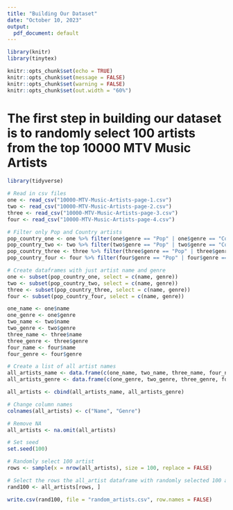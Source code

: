```yaml
---
title: "Building Our Dataset"
date: "October 10, 2023"
output:
  pdf_document: default
---
```


```r
library(knitr)
library(tinytex)

knitr::opts_chunk$set(echo = TRUE)
knitr::opts_chunk$set(message = FALSE)
knitr::opts_chunk$set(warning = FALSE)
knitr::opts_chunk$set(out.width = "60%")
```

# The first step in building our dataset is to randomly select 100 artists from the top 10000 MTV Music Artists

```r
library(tidyverse)

# Read in csv files
one <- read_csv("10000-MTV-Music-Artists-page-1.csv")
two <- read_csv("10000-MTV-Music-Artists-page-2.csv")
three <- read_csv("10000-MTV-Music-Artists-page-3.csv")
four <- read_csv("10000-MTV-Music-Artists-page-4.csv")

# Filter only Pop and Country artists
pop_country_one <- one %>% filter(one$genre == "Pop" | one$genre == "Country")
pop_country_two <- two %>% filter(two$genre == "Pop" | two$genre == "Country")
pop_country_three <- three %>% filter(three$genre == "Pop" | three$genre == "Country")
pop_country_four <- four %>% filter(four$genre == "Pop" | four$genre == "Country")

# Create dataframes with just artist name and genre
one <- subset(pop_country_one, select = c(name, genre))
two <- subset(pop_country_two, select = c(name, genre))
three <- subset(pop_country_three, select = c(name, genre))
four <- subset(pop_country_four, select = c(name, genre))

one_name <- one$name
one_genre <- one$genre
two_name <- two$name
two_genre <- two$genre
three_name <- three$name
three_genre <- three$genre
four_name <- four$name
four_genre <- four$genre

# Create a list of all artist names
all_artists_name <- data.frame(c(one_name, two_name, three_name, four_name))
all_artists_genre <- data.frame(c(one_genre, two_genre, three_genre, four_genre))

all_artists <- cbind(all_artists_name, all_artists_genre)

# Change column names
colnames(all_artists) <- c("Name", "Genre")

# Remove NA
all_artists <- na.omit(all_artists)

# Set seed
set.seed(100)

# Randomly select 100 artist
rows <- sample(x = nrow(all_artists), size = 100, replace = FALSE)

# Select the rows the all_artist dataframe with randomly selected 100 artist
rand100 <- all_artists[rows, ]
```

```r
write.csv(rand100, file = "random_artists.csv", row.names = FALSE)
```

